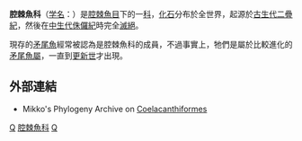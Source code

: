 {{unreferenced|time=2020-03-18T08:15:12+00:00}}
{{Automatic Taxobox
| taxon = Coelacanthidae
| authority = [[路易·亞格西茲|亞格西茲]], 1843
| fossil_range = [[二疊紀|二疊紀]]至[[侏羅紀|侏羅紀]]
| status = fossil
| image = Coelacanthus_whitea.JPG
| image_caption = ''Coelacanthus whitea''
| type_genus = [[腔棘鱼属|腔棘鱼属]] ''Coelacanthus''
| subdivision_ranks = [[屬|屬]]
| subdivision =
*[[腔棘魚屬|腔棘魚屬]] ''Coelacanthus''
*''Axelia''
*''Wimania''
*[[印度腔棘鱼属|印度腔棘鱼属]] ''Indocoelacanthus''
}}
'''腔棘魚科'''（[[学名|学名]]：{{lang|la|'''Coelacanthidae'''}}）是[[腔棘魚目|腔棘魚目]]下的一[[科|科]]，[[化石|化石]]分布於全世界，起源於[[古生代|古生代]][[二疊紀|二疊紀]]，然後在[[中生代|中生代]][[侏儸紀|侏儸紀]]時完全[[滅絕|滅絕]]。

現存的[[矛尾魚|矛尾魚]]經常被認為是腔棘魚科的成員，不過事實上，牠們是屬於比較進化的[[矛尾魚屬|矛尾魚屬]]，一直到[[更新世|更新世]]才出現。

==外部連結==
*Mikko's Phylogeny Archive on [https://web.archive.org/web/20070402072904/http://www.fmnh.helsinki.fi/users/haaramo/metazoa/Deuterostoma/chordata/Sarcopterygii/Coelacanthinimorpha/Coelacanthiformes.htm Coelacanthiformes]
{{肉鰭魚總綱|S.}}
{{Taxonbar}}
[[Category:腔棘鱼目|Q]]
[[Category:腔棘魚科|]]
[[Category:_1843年描述的分类群|Q]]